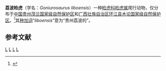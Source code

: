 {{speciesbox
| status = EN
| status_system = IUCN3.1
| status_ref =<ref name=iucn>{{IUCN|authors=Yang, J. & Wang, Y|year=2019|id=98392722|title=''Goniurosaurus liboensis''|page =e.T98392722A98392725|access-date=2021-03-31}}</ref>
| genus = Goniurosaurus
| species = liboensis
| authority = Wang, Yang, & Grismer, 2013
}}
'''荔波睑虎'''（学名：''Goniurosaurus liboensis''）一种[[睑虎科|睑虎科]][[睑虎属|睑虎属]]爬行动物，仅分布于[[中国|中国]][[贵州茂兰国家级自然保护区|贵州茂兰国家级自然保护区]]和[[广西壮族自治区|广西壮族自治区]][[环江县|环江县]][[木论国家级自然保护区|木论国家级自然保护区]]。<ref name="张汾">{{cite journal |author1=张汾，李友邦 |title=我国睑虎属的分类和保护研究进展 |journal=《安徽农业科学》 |date=2017 |volume=45 |issue=1 |doi=10.3969/j.issn.0517-6611.2017.01.001 |url=https://www.ixueshu.com/document/10a911bfed7419cecfb13e50168775b1318947a18e7f9386.html |accessdate=2021-03-31}}</ref>其[[种加词|种加词]]“''liboensis''”意为“贵州荔波的”。

==参考文献==
{{reflist}}

{{Taxonbar|from=Q14541472}}

[[Category:洞穴睑虎属|L]]
[[Category:中国爬行动物|L]]
[[Category:中国国家二级保护动物|L]]
[[Category:2013年描述的动物|L]]
